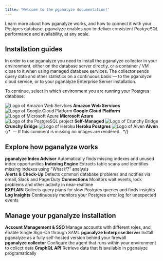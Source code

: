 ```yaml
---
title: 'Welcome to the pganalyze documentation!'
---
```





Learn more about how pganalyze works, and how to connect it with your Postgres database. pganalyze enables you to deliver consistent PostgreSQL performance and availability, at any scale.

## Installation guides

In order to use pganalyze you need to install the pganalyze collector in your environment, either on the database server directly, or a container / VM close to it when using managed database services. The collector sends query data and other statistics on a continuous basis — to the pganalyze cloud service, or to your pganalyze Enterprise Server installation.

To continue, select in which environment you are running your Postgres database:

<div className={styles.overviewInstallChoice}>
  <Link
    className={styles.overviewInstallChoiceStep}
    to="/docs/install/amazon_rds/01_configure_rds_instance"
  >
    <img src={imgLogoAws} alt="Logo of Amazon Web Services" />
    <strong>Amazon Web Services</strong>
  </Link>
  <Link
    className={styles.overviewInstallChoiceStep}
    to="/docs/install/google_cloud_sql/01_create_monitoring_user"
  >
    <img src={imgLogoGcp} alt="Logo of Google Cloud Platform" />
    <strong>Google Cloud Platform</strong>
  </Link>
  <Link
    className={styles.overviewInstallChoiceStep}
    to="/docs/install/azure_database/01_create_monitoring_user"
  >
    <img src={imgLogoAzure} alt="Logo of Microsoft Azure" />
    <strong>Microsoft Azure</strong>
  </Link>
</div>
<div className={styles.overviewInstallChoice}>
  <Link
    className={styles.overviewInstallChoiceStep}
    to="/docs/install/self_managed/00_choose_setup_method"
  >
    <img src={imgLogoPgsql} alt="Logo of the PostgreSQL project" />
    <strong>Self-Managed</strong>
  </Link>
  <Link
    className={styles.overviewInstallChoiceStep}
    to="/docs/install/crunchy_bridge/01_deploy_the_collector"
  >
    <img src={imgLogoCrunchyBridge} alt="Logo of Crunchy Bridge" />
    <strong>Crunchy Bridge</strong>
  </Link>
  <Link
    className={styles.overviewInstallChoiceStep}
    to="/docs/install/heroku_postgres/01_deploy_the_collector"
  >
    <img src={imgLogoHeroku} alt="Logo of Heroku" />
    <strong>Heroku Postgres</strong>
  </Link>
  <Link
    className={styles.overviewInstallChoiceStep}
    to="/docs/install/aiven/01_create_monitoring_user"
  >
    <img src={imgLogoAiven} alt="Logo of Aiven" />
    <strong>Aiven</strong>
  </Link>
  {/* <img src="" /> -- If this comment is missing no images are rendered.. */}
</div>

## Explore how pganalyze works

<div className={styles.overviewFeatureChoice}>
  <Link
    className={styles.overviewFeatureChoiceStep}
    to="/docs/index-advisor/getting-started"
  >
    <strong>pganalyze Index Advisor</strong>
    Automatically finds missing indexes and unused index opportunities
  </Link>
  <Link
    className={styles.overviewFeatureChoiceStep}
    to="/docs/indexing-engine"
  >
    <strong>Indexing Engine</strong>
    Extracts table scans and identifies missing indexes using "What If?" analysis
  </Link>
</div>
<div className={styles.overviewFeatureChoice}>
  <Link
    className={styles.overviewFeatureChoiceStep}
    to="/docs/checks"
  >
    <strong>Alerts & Check-Up</strong>
    Detects common database problems and notifies via email, Slack and PagerDuty
  </Link>
  <Link
    className={styles.overviewFeatureChoiceStep}
    to="/docs/connections"
  >
    <strong>Connections</strong>
    Monitors wait events, lock problems and other activity in near-realtime
  </Link>
</div>
<div className={styles.overviewFeatureChoice}>
  <Link
    className={styles.overviewFeatureChoiceStep}
    to="/docs/explain"
  >
    <strong>EXPLAIN</strong>
    Collects query plans for slow Postgres queries and finds insights
  </Link>
  <Link
    className={styles.overviewFeatureChoiceStep}
    to="/docs/log-insights"
  >
    <strong>Log Insights</strong>
    Continuously monitors your Postgres error log for unexpected events
  </Link>
</div>

## Manage your pganalyze installation

<div className={styles.overviewFeatureChoice}>
  <Link
    className={styles.overviewFeatureChoiceStep}
    to="/docs/accounts"
  >
    <strong>Account Management & SSO</strong>
    Manage accounts with different roles, and enable Single Sign-On through SAML
  </Link>
  <Link
    className={styles.overviewFeatureChoiceStep}
    to="/docs/enterprise"
  >
    <strong>pganalyze Enterprise Server</strong>
    Install pganalyze as a fully self-hosted version behind your firewall
  </Link>
</div>
<div className={styles.overviewFeatureChoice}>
  <Link
    className={styles.overviewFeatureChoiceStep}
    to="/docs/collector"
  >
    <strong>pganalyze collector</strong>
    Configure the agent that runs within your environment to collect data
  </Link>
  <Link
    className={styles.overviewFeatureChoiceStep}
    to="/docs/api"
  >
    <strong>GraphQL API</strong>
    Retrieve data that is available in pganalyze programatically
  </Link>
</div>
